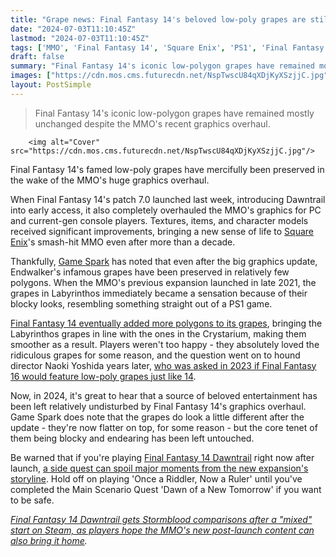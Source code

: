 ```yaml
---
title: "Grape news: Final Fantasy 14's beloved low-poly grapes are still appropriately polygonal after the MMO's huge graphics update"
date: "2024-07-03T11:10:45Z"
lastmod: "2024-07-03T11:10:45Z"
tags: ['MMO', 'Final Fantasy 14', 'Square Enix', 'PS1', 'Final Fantasy 16', 'Final Fantasy 14 Dawntrail']
draft: false
summary: "Final Fantasy 14's iconic low-polygon grapes have remained mostly unchanged despite the MMO's recent graphics overhaul."
images: ["https://cdn.mos.cms.futurecdn.net/NspTwscU84qXDjKyXSzjjC.jpg"]
layout: PostSimple
---
```

> Final Fantasy 14's iconic low-polygon grapes have remained mostly unchanged despite the MMO's recent graphics overhaul.


        <img alt="Cover" src="https://cdn.mos.cms.futurecdn.net/NspTwscU84qXDjKyXSzjjC.jpg"/>
        
Final Fantasy 14's famed low-poly grapes have mercifully been preserved in the wake of the MMO's huge graphics overhaul.

When Final Fantasy 14's patch 7.0 launched last week, introducing Dawntrail into early access, it also completely overhauled the MMO's graphics for PC and current-gen console players. Textures, items, and character models received significant improvements, bringing a new sense of life to [Square Enix](https://www.gamesradar.com/tag/square_enix/)'s smash-hit MMO even after more than a decade.

Thankfully, [Game Spark](https://www.gamespark.jp/article/2024/07/01/142849.html) has noted that even after the big graphics update, Endwalker's infamous grapes have been preserved in relatively few polygons. When the MMO's previous expansion launched in late 2021, the grapes in Labyrinthos immediately became a sensation because of their blocky looks, resembling something straight out of a PS1 game.

[Final Fantasy 14 eventually added more polygons to its grapes](https://www.gamesradar.com/final-fantasy-14-adds-more-polygons-to-grapes-fans-despair/), bringing the Labyrinthos grapes in line with the ones in the Crystarium, making them smoother as a result. Players weren't too happy - they absolutely loved the ridiculous grapes for some reason, and the question went on to hound director Naoki Yoshida years later, [who was asked in 2023 if Final Fantasy 16 would feature low-poly grapes just like 14](https://www.gamesradar.com/final-fantasy-14s-best-meme-wont-stop-following-naoki-yoshida-around/). 

Now, in 2024, it's great to hear that a source of beloved entertainment has been left relatively undisturbed by Final Fantasy 14's graphics overhaul. Game Spark does note that the grapes do look a little different after the update - they're now flatter on top, for some reason - but the core tenet of them being blocky and endearing has been left untouched.

Be warned that if you're playing [Final Fantasy 14 Dawntrail](https://www.gamesradar.com/games/mmo/final-fantasy-14-dawntrail-guide/) right now after launch, [a side quest can spoil major moments from the new expansion's storyline](https://www.gamesradar.com/games/final-fantasy/psa-this-final-fantasy-dawntrail-sidequest-features-a-spoiler-for-the-mmo-expansions-main-story/). Hold off on playing 'Once a Riddler, Now a Ruler' until you've completed the Main Scenario Quest 'Dawn of a New Tomorrow' if you want to be safe.

[<em>Final Fantasy 14 Dawntrail gets Stormblood comparisons after a "mixed" start on Steam, as players hope the MMO's new post-launch content can also bring it home</em>](https://www.gamesradar.com/games/final-fantasy/final-fantasy-14-dawntrail-gets-stormblood-comparisons-after-a-mixed-start-on-steam-as-players-hope-the-mmos-new-post-launch-content-can-also-bring-it-home/)*.*
        